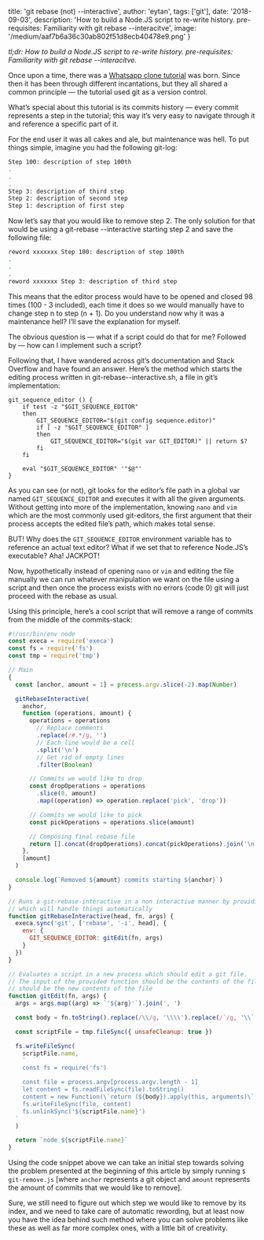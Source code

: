 
  title: 'git rebase (not) --interactive',
  author: 'eytan',
  tags: ['git'],
  date: '2018-09-03',
  description:
    'How to build a Node.JS script to re-write history. pre-requisites: Familiarity with git rebase --interacitve',
  image: '/medium/aaf7b6a36c30ab802f51d8ecb40478e9.png'
}


_tl;dr: How to build a Node.JS script to re-write history. pre-requisites: Familiarity with git rebase --interacitve._

Once upon a time, there was a [Whatsapp clone tutorial](https://github.com/Urigo/whatsapp-textrepo-angularcli-express) was born. Since then it has been through different incantations, but they all shared a common principle — the tutorial used git as a version control.

What’s special about this tutorial is its commits history — every commit represents a step in the tutorial; this way it’s very easy to navigate through it and reference a specific part of it.

For the end user it was all cakes and ale, but maintenance was hell. To put things simple, imagine you had the following git-log:

```bash
Step 100: description of step 100th
.
.
.
Step 3: description of third step
Step 2: description of second step
Step 1: description of first step
```

Now let’s say that you would like to remove step 2. The only solution for that would be using a git-rebase --interactive starting step 2 and save the following file:

```bash
reword xxxxxxx Step 100: description of step 100th
.
.
.
reword xxxxxxx Step 3: description of third step
```

This means that the editor process would have to be opened and closed 98 times (100 - 3 included), each time it does so we would manually have to change step n to step (n + 1). Do you understand now why it was a maintenance hell? I’ll save the explanation for myself.

The obvious question is — what if a script could do that for me? Followed by — how can I implement such a script?

Following that, I have wandered across git’s documentation and Stack Overflow and have found an answer. Here’s the method which starts the editing process written in git-rebase--interactive.sh, a file in git’s implementation:

```shell
git_sequence_editor () {
	if test -z "$GIT_SEQUENCE_EDITOR"
	then
		GIT_SEQUENCE_EDITOR="$(git config sequence.editor)"
		if [ -z "$GIT_SEQUENCE_EDITOR" ]
		then
			GIT_SEQUENCE_EDITOR="$(git var GIT_EDITOR)" || return $?
		fi
	fi

	eval "$GIT_SEQUENCE_EDITOR" '"$@"'
}
```

As you can see (or not), git looks for the editor’s file path in a global var named `GIT_SEQUENCE_EDITOR` and executes it with all the given arguments. Without getting into more of the implementation, knowing `nano` and `vim` which are the most commonly used git-editors, the first argument that their process accepts the edited file’s path, which makes total sense.

BUT! Why does the `GIT_SEQUENCE_EDITOR` environment variable has to reference an actual text editor? What if we set that to reference Node.JS’s executable? Aha! JACKPOT!

Now, hypothetically instead of opening `nano` or `vim` and editing the file manually we can run whatever manipulation we want on the file using a script and then once the process exists with no errors (code 0) git will just proceed with the rebase as usual.

Using this principle, here’s a cool script that will remove a range of commits from the middle of the commits-stack:

```javascript
#!/usr/bin/env node
const execa = require('execa')
const fs = require('fs')
const tmp = require('tmp')

// Main
{
  const [anchor, amount = 1] = process.argv.slice(-2).map(Number)

  gitRebaseInteractive(
    anchor,
    function (operations, amount) {
      operations = operations
        // Replace comments
        .replace(/#.*/g, '')
        // Each line would be a cell
        .split('\n')
        // Get rid of empty lines
        .filter(Boolean)

      // Commits we would like to drop
      const dropOperations = operations
        .slice(0, amount)
        .map((operation) => operation.replace('pick', 'drop'))

      // Commits we would like to pick
      const pickOperations = operations.slice(amount)

      // Composing final rebase file
      return [].concat(dropOperations).concat(pickOperations).join('\n')
    },
    [amount]
  )

  console.log(`Removed ${amount} commits starting ${anchor}`)
}

// Runs a git-rebase-interactive in a non interactive manner by providing a script
// which will handle things automatically
function gitRebaseInteractive(head, fn, args) {
  execa.sync('git', ['rebase', '-i', head], {
    env: {
      GIT_SEQUENCE_EDITOR: gitEdit(fn, args)
    }
  })
}

// Evaluates a script in a new process which should edit a git file.
// The input of the provided function should be the contents of the file and the output
// should be the new contents of the file
function gitEdit(fn, args) {
  args = args.map((arg) => `'${arg}'`).join(', ')

  const body = fn.toString().replace(/\\/g, '\\\\').replace(/`/g, '\\`')

  const scriptFile = tmp.fileSync({ unsafeCleanup: true })

  fs.writeFileSync(
    scriptFile.name,
    `
    const fs = require('fs')

    const file = process.argv[process.argv.length - 1]
    let content = fs.readFileSync(file).toString()
    content = new Function(\`return (${body}).apply(this, arguments)\`)(content, ${args})
    fs.writeFileSync(file, content)
    fs.unlinkSync('${scriptFile.name}')
  `
  )

  return `node ${scriptFile.name}`
}
```

Using the code snippet above we can take an initial step towards solving the problem presented at the beginning of this article by simply running `$ git-remove.js` \[where `anchor` represents a git object and `amount` represents the amount of commits that we would like to remove].

Sure, we still need to figure out which step we would like to remove by its index, and we need to take care of automatic rewording, but at least now you have the idea behind such method where you can solve problems like these as well as far more complex ones, with a little bit of creativity.
